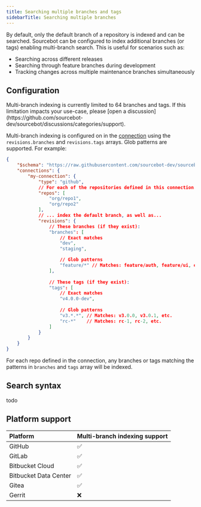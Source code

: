 ```yaml
---
title: Searching multiple branches and tags
sidebarTitle: Searching multiple branches
---
```


By default, only the default branch of a repository is indexed and can be searched. Sourcebot can be configured to index additional branches (or tags) enabling multi-branch search. This is useful for scenarios such as:

- Searching across different releases
- Searching through feature branches during development
- Tracking changes across multiple maintenance branches simultaneously

## Configuration

<Warning>
Multi-branch indexing is currently limited to 64 branches and tags. If this limitation impacts your use-case, please [open a discussion](https://github.com/sourcebot-dev/sourcebot/discussions/categories/support).
</Warning>

Multi-branch indexing is configured on in the [connection](/docs/connections/overview) using the `revisions.branches` and `revisions.tags` arrays. Glob patterns are supported. For example:

```json
{
    "$schema": "https://raw.githubusercontent.com/sourcebot-dev/sourcebot/main/schemas/v3/index.json",
    "connections": {
        "my-connection": {
            "type": "github",
            // For each of the repositories defined in this connection...
            "repos": [
                "org/repo1",
                "org/repo2"
            ],
            // ... index the default branch, as well as...
            "revisions": {
                // These branches (if they exist):
                "branches": [
                    // Exact matches
                    "dev",
                    "staging",

                    // Glob patterns
                    "feature/*" // Matches: feature/auth, feature/ui, etc.
                ],
                
                // These tags (if they exist):
                "tags": [
                    // Exact matches
                    "v4.0.0-dev",
                    
                    // Glob patterns
                    "v3.*.*", // Matches: v3.0.0, v3.0.1, etc.
                    "rc-*"    // Matches: rc-1, rc-2, etc.
                ]
            }
        }
    }
}
```

For each repo defined in the connection, any branches or tags matching the patterns in `branches` and `tags` array will be indexed.

## Search syntax

todo


## Platform support

| Platform | Multi-branch indexing support |
|:----------|------------------------------|
| GitHub | ✅ |
| GitLab | ✅ |
| Bitbucket Cloud | ✅ |
| Bitbucket Data Center | ✅ |
| Gitea | ✅ |
| Gerrit | ❌ |

